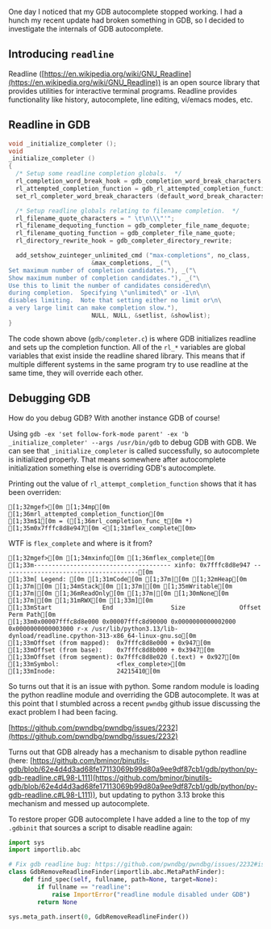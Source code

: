 
One day I noticed that my GDB autocomplete stopped working. I had a hunch my recent update had broken something in GDB, so I decided to investigate the internals of GDB autocomplete.

## Introducing `readline`

Readline ([https://en.wikipedia.org/wiki/GNU_Readline](https://en.wikipedia.org/wiki/GNU_Readline)) is an open source library that provides utilities for interactive terminal programs. Readline provides functionality like history, autocomplete, line editing, vi/emacs modes, etc.

## Readline in GDB

```c title="gdb/completer.c" open
void _initialize_completer ();
void
_initialize_completer ()
{
  /* Setup some readline completion globals.  */
  rl_completion_word_break_hook = gdb_completion_word_break_characters;
  rl_attempted_completion_function = gdb_rl_attempted_completion_function;
  set_rl_completer_word_break_characters (default_word_break_characters ());

  /* Setup readline globals relating to filename completion.  */
  rl_filename_quote_characters = " \t\n\\\"'";
  rl_filename_dequoting_function = gdb_completer_file_name_dequote;
  rl_filename_quoting_function = gdb_completer_file_name_quote;
  rl_directory_rewrite_hook = gdb_completer_directory_rewrite;

  add_setshow_zuinteger_unlimited_cmd ("max-completions", no_class,
				       &max_completions, _("\
Set maximum number of completion candidates."), _("\
Show maximum number of completion candidates."), _("\
Use this to limit the number of candidates considered\n\
during completion.  Specifying \"unlimited\" or -1\n\
disables limiting.  Note that setting either no limit or\n\
a very large limit can make completion slow."),
				       NULL, NULL, &setlist, &showlist);
}
```

The code shown above (`gdb/completer.c`) is where GDB initializes readline and sets up the completion function. All of the `rl_*` variables are global variables that exist inside the readline shared library. This means that if multiple different systems in the same program try to use readline at the same time, they will override each other.

## Debugging GDB

How do you debug GDB? With another instance GDB of course!

Using `gdb -ex 'set follow-fork-mode parent' -ex 'b _initialize_completer' --args /usr/bin/gdb` to debug GDB with GDB. We can see that `_initialize_completer` is called successfully, so autocomplete is initialized properly. That means somewhere after autocomplete initialization something else is overriding GDB's autocomplete.

Printing out the value of `rl_attempt_completion_function` shows that it has been overriden:

```ansi always
[1;32mgef>[0m [1;34mp[0m [1;36mrl_attempted_completion_function[0m
[1;33m$1[0m = ([1;36mrl_completion_func_t[0m *) [1;35m0x7fffc8d8e947[0m <[1;31mflex_complete[0m>
```

WTF is `flex_complete` and where is it from?

```ansi always
[1;32mgef>[0m [1;34mxinfo[0m [1;36mflex_complete[0m
[1;33m-------------------------------------- xinfo: 0x7fffc8d8e947 --------------------------------------[0m
[1;33m[ Legend: [0m [1;31mCode[0m [1;37m|[0m [1;32mHeap[0m [1;37m|[0m [1;34mStack[0m [1;37m|[0m [1;35mWritable[0m [1;37m|[0m [1;36mReadOnly[0m [1;37m|[0m [1;30mNone[0m [1;37m|[0m [1;31mRWX[0m [1;33m][0m
[1;33mStart              End                Size               Offset             Perm Path[0m
[1;33m0x00007fffc8d8e000 0x00007fffc8d90000 0x0000000000002000 0x0000000000003000 r-x /usr/lib/python3.13/lib-dynload/readline.cpython-313-x86_64-linux-gnu.so[0m
[1;33mOffset (from mapped):  0x7fffc8d8e000 + 0x947[0m
[1;33mOffset (from base):    0x7fffc8d8b000 + 0x3947[0m
[1;33mOffset (from segment): 0x7fffc8d8e020 (.text) + 0x927[0m
[1;33mSymbol:                <flex_complete>[0m
[1;33mInode:                 24215410[0m
```

So turns out that it is an issue with python. Some random module is loading the python readline module and overriding the GDB autocomplete. It was at this point that I stumbled across a recent `pwndbg` github issue discussing the exact problem I had been facing.

[https://github.com/pwndbg/pwndbg/issues/2232](https://github.com/pwndbg/pwndbg/issues/2232)

Turns out that GDB already has a mechanism to disable python readline (here: [https://github.com/bminor/binutils-gdb/blob/62e4d4d3ad68fe17113069b99d80a9ee9df87cb1/gdb/python/py-gdb-readline.c#L98-L111](https://github.com/bminor/binutils-gdb/blob/62e4d4d3ad68fe17113069b99d80a9ee9df87cb1/gdb/python/py-gdb-readline.c#L98-L111)), but updating to python 3.13 broke this mechanism and messed up autocomplete.

To restore proper GDB autocomplete I have added a line to the top of my `.gdbinit` that sources a script to disable readline again:

```py always
import sys
import importlib.abc

# Fix gdb readline bug: https://github.com/pwndbg/pwndbg/issues/2232#issuecomment-25425645
class GdbRemoveReadlineFinder(importlib.abc.MetaPathFinder):
    def find_spec(self, fullname, path=None, target=None):
        if fullname == "readline":
            raise ImportError("readline module disabled under GDB")
        return None

sys.meta_path.insert(0, GdbRemoveReadlineFinder())
```